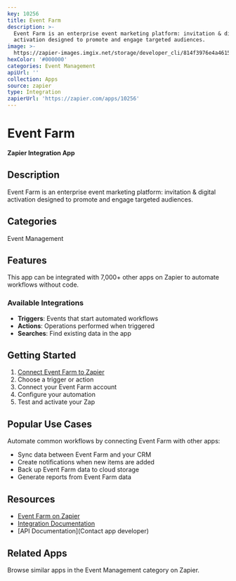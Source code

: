 ```yaml
---
key: 10256
title: Event Farm
description: >-
  Event Farm is an enterprise event marketing platform: invitation & digital
  activation designed to promote and engage targeted audiences.
image: >-
  https://zapier-images.imgix.net/storage/developer_cli/814f3976e4a4615432d1c43c147d361c_3.png?auto=format%2Ccompress&ixlib=python-3.0.0&q=50
hexColor: '#000000'
categories: Event Management
apiUrl: ''
collection: Apps
source: zapier
type: Integration
zapierUrl: 'https://zapier.com/apps/10256'
---
```

# Event Farm

**Zapier Integration App**

## Description

Event Farm is an enterprise event marketing platform: invitation & digital activation designed to promote and engage targeted audiences.

## Categories

Event Management

## Features

This app can be integrated with 7,000+ other apps on Zapier to automate workflows without code.

### Available Integrations

- **Triggers**: Events that start automated workflows
- **Actions**: Operations performed when triggered
- **Searches**: Find existing data in the app

## Getting Started

1. [Connect Event Farm to Zapier](https://zapier.com/apps/10256)
2. Choose a trigger or action
3. Connect your Event Farm account
4. Configure your automation
5. Test and activate your Zap

## Popular Use Cases

Automate common workflows by connecting Event Farm with other apps:

- Sync data between Event Farm and your CRM
- Create notifications when new items are added
- Back up Event Farm data to cloud storage
- Generate reports from Event Farm data

## Resources

- [Event Farm on Zapier](https://zapier.com/apps/10256)
- [Integration Documentation](https://zapier.com/apps/10256/integrations)
- [API Documentation](Contact app developer)

## Related Apps

Browse similar apps in the Event Management category on Zapier.

